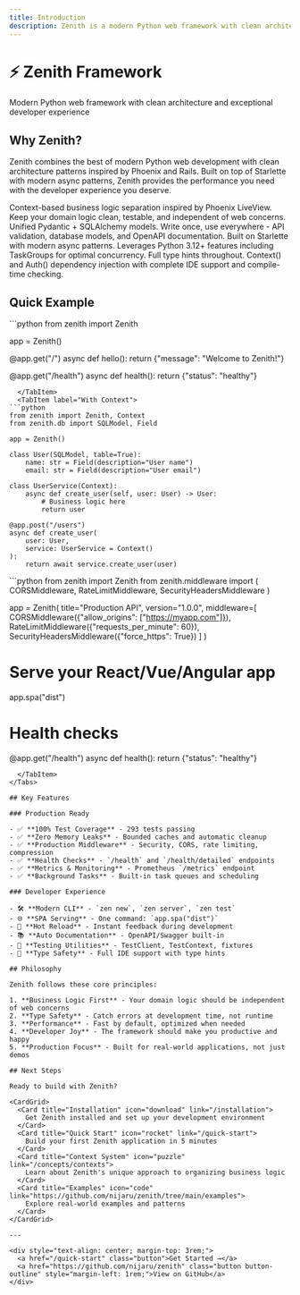 ```yaml
---
title: Introduction
description: Zenith is a modern Python web framework with clean architecture and exceptional performance
---
```



<div class="hero">
  <h1>⚡ Zenith Framework</h1>
  <p>Modern Python web framework with clean architecture and exceptional developer experience</p>
</div>

## Why Zenith?

Zenith combines the best of modern Python web development with clean architecture patterns inspired by Phoenix and Rails. Built on top of Starlette with modern async patterns, Zenith provides the performance you need with the developer experience you deserve.

<CardGrid>
  <Card title="🏗️ Clean Architecture" icon="puzzle">
    Context-based business logic separation inspired by Phoenix LiveView. Keep your domain logic clean, testable, and independent of web concerns.
  </Card>
  <Card title="📊 SQLModel Integration" icon="database">
    Unified Pydantic + SQLAlchemy models. Write once, use everywhere - API validation, database models, and OpenAPI documentation.
  </Card>
  <Card title="⚡ Exceptional Performance" icon="rocket">
    Built on Starlette with modern async patterns. Leverages Python 3.12+ features including TaskGroups for optimal concurrency.
  </Card>
  <Card title="🔒 Type Safety" icon="shield">
    Full type hints throughout. Context() and Auth() dependency injection with complete IDE support and compile-time checking.
  </Card>
</CardGrid>

## Quick Example

<Tabs>
  <TabItem label="Basic App">
```python
from zenith import Zenith

app = Zenith()

@app.get("/")
async def hello():
    return {"message": "Welcome to Zenith!"}

@app.get("/health")
async def health():
    return {"status": "healthy"}
```
  </TabItem>
  <TabItem label="With Context">
```python
from zenith import Zenith, Context
from zenith.db import SQLModel, Field

app = Zenith()

class User(SQLModel, table=True):
    name: str = Field(description="User name")
    email: str = Field(description="User email")

class UserService(Context):
    async def create_user(self, user: User) -> User:
        # Business logic here
        return user

@app.post("/users")
async def create_user(
    user: User,
    service: UserService = Context()
):
    return await service.create_user(user)
```
  </TabItem>
  <TabItem label="Full Featured">
```python
from zenith import Zenith
from zenith.middleware import (
    CORSMiddleware,
    RateLimitMiddleware,
    SecurityHeadersMiddleware
)

app = Zenith(
    title="Production API",
    version="1.0.0",
    middleware=[
        CORSMiddleware({"allow_origins": ["https://myapp.com"]}),
        RateLimitMiddleware({"requests_per_minute": 60}),
        SecurityHeadersMiddleware({"force_https": True})
    ]
)

# Serve your React/Vue/Angular app
app.spa("dist")

# Health checks
@app.get("/health")
async def health():
    return {"status": "healthy"}
```
  </TabItem>
</Tabs>

## Key Features

### Production Ready

- ✅ **100% Test Coverage** - 293 tests passing
- ✅ **Zero Memory Leaks** - Bounded caches and automatic cleanup
- ✅ **Production Middleware** - Security, CORS, rate limiting, compression
- ✅ **Health Checks** - `/health` and `/health/detailed` endpoints
- ✅ **Metrics & Monitoring** - Prometheus `/metrics` endpoint
- ✅ **Background Tasks** - Built-in task queues and scheduling

### Developer Experience

- 🛠️ **Modern CLI** - `zen new`, `zen server`, `zen test`
- 🌐 **SPA Serving** - One command: `app.spa("dist")`
- 🔄 **Hot Reload** - Instant feedback during development
- 📚 **Auto Documentation** - OpenAPI/Swagger built-in
- 🧪 **Testing Utilities** - TestClient, TestContext, fixtures
- 🎯 **Type Safety** - Full IDE support with type hints

## Philosophy

Zenith follows these core principles:

1. **Business Logic First** - Your domain logic should be independent of web concerns
2. **Type Safety** - Catch errors at development time, not runtime
3. **Performance** - Fast by default, optimized when needed
4. **Developer Joy** - The framework should make you productive and happy
5. **Production Focus** - Built for real-world applications, not just demos

## Next Steps

Ready to build with Zenith?

<CardGrid>
  <Card title="Installation" icon="download" link="/installation">
    Get Zenith installed and set up your development environment
  </Card>
  <Card title="Quick Start" icon="rocket" link="/quick-start">
    Build your first Zenith application in 5 minutes
  </Card>
  <Card title="Context System" icon="puzzle" link="/concepts/contexts">
    Learn about Zenith's unique approach to organizing business logic
  </Card>
  <Card title="Examples" icon="code" link="https://github.com/nijaru/zenith/tree/main/examples">
    Explore real-world examples and patterns
  </Card>
</CardGrid>

---

<div style="text-align: center; margin-top: 3rem;">
  <a href="/quick-start" class="button">Get Started →</a>
  <a href="https://github.com/nijaru/zenith" class="button button-outline" style="margin-left: 1rem;">View on GitHub</a>
</div>